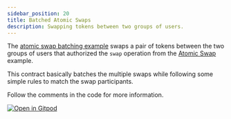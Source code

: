 ```yaml
---
sidebar_position: 20
title: Batched Atomic Swaps
description: Swapping tokens between two groups of users.
---
```


The [atomic swap batching example] swaps a pair of tokens between the two groups of users that authorized the `swap` operation from the [Atomic Swap] example.

This contract basically batches the multiple swaps while following some simple rules to match the swap participants.

Follow the comments in the code for more information.

[![Open in Gitpod](https://gitpod.io/button/open-in-gitpod.svg)][oigp]

[oigp]: https://gitpod.io/#https://github.com/stellar/soroban-examples/tree/v0.8.4
[Atomic Swap]: atomic-swap.mdx
[atomic swap batching example]: https://github.com/stellar/soroban-examples/tree/v0.8.4/atomic_multiswap
